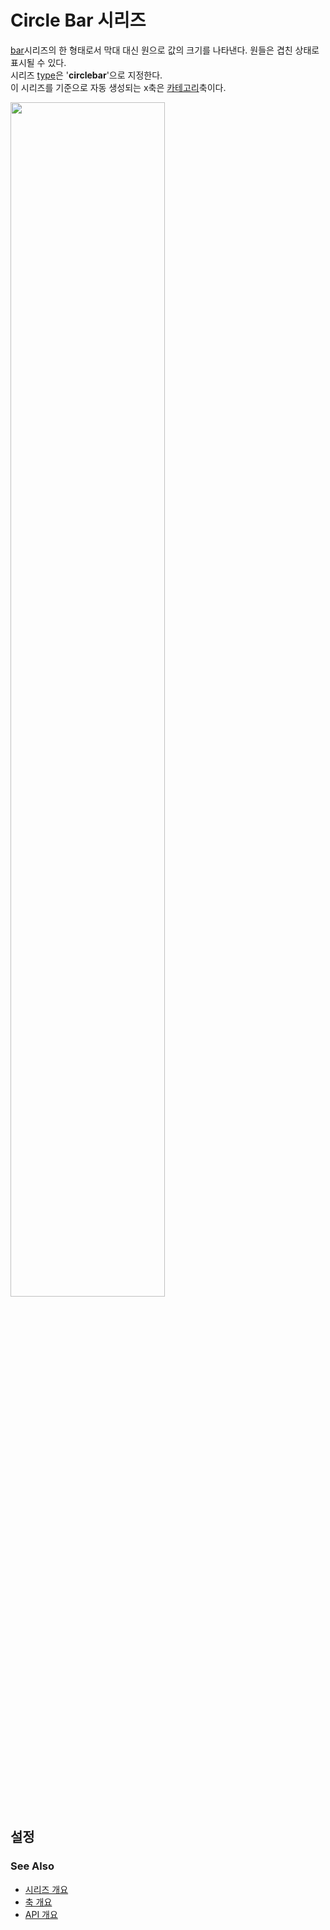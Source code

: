 # Circle Bar 시리즈

[bar](/guide/series/series-circlebar)시리즈의 한 형태로서
막대 대신 원으로 값의 크기를 나타낸다. 원들은 겹친 상태로 표시될 수 있다.<br/>
시리즈 [type](/config/config/series#type)은 '**circlebar**'으로 지정한다.<br/>
이 시리즈를 기준으로 자동 생성되는 x축은 [카테고리](/config/config/xAxis/category)축이다.

<img src="/images/guide/series/circlebar-01.png" width="70%" class="border-img"/>

## 설정

### See Also

- [시리즈 개요](/guide/series)
- [축 개요](/guide/axes)
- [API 개요](/docs)